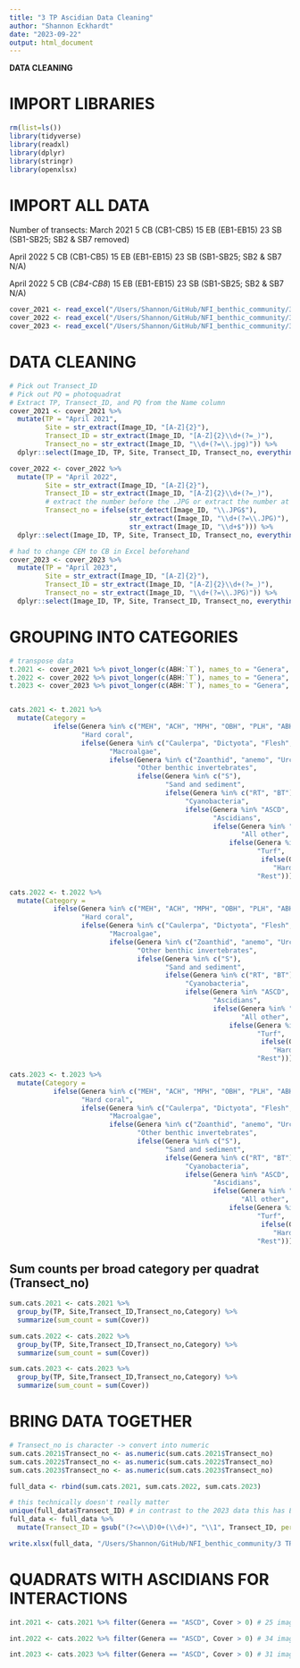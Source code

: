 ```yaml
---
title: "3 TP Ascidian Data Cleaning"
author: "Shannon Eckhardt"
date: "2023-09-22"
output: html_document
---
```


**DATA CLEANING**

# IMPORT LIBRARIES
```r
rm(list=ls())
library(tidyverse)
library(readxl)
library(dplyr)
library(stringr)
library(openxlsx)
```

# IMPORT ALL DATA
Number of transects:
March 2021    5 CB (CB1-CB5)
              15 EB (EB1-EB15)
              23 SB (SB1-SB25; SB2 & SB7 removed)
              
April 2022    5 CB (CB1-CB5)
              15 EB (EB1-EB15)
              23 SB (SB1-SB25; SB2 & SB7 N/A)
  
April 2022    5 CB (*CB4-CB8*)
              15 EB (EB1-EB15)
              23 SB (SB1-SB25; SB2 & SB7 N/A)
              
```r
cover_2021 <- read_excel("/Users/Shannon/GitHub/NFI_benthic_community/3 TP Analysis/01 - Data/PROCESSED_benthic_cover_March_2021.xlsx")
cover_2022 <- read_excel("/Users/Shannon/GitHub/NFI_benthic_community/3 TP Analysis/01 - Data/PROCESSED_benthic_cover_April_2022.xlsx")
cover_2023 <- read_excel("/Users/Shannon/GitHub/NFI_benthic_community/3 TP Analysis/01 - Data/PROCESSED_benthic_cover_March_2023.xlsx")
```


# DATA CLEANING
```r
# Pick out Transect_ID
# Pick out PQ = photoquadrat
# Extract TP, Transect_ID, and PQ from the Name column
cover_2021 <- cover_2021 %>%
  mutate(TP = "April 2021",
         Site = str_extract(Image_ID, "[A-Z]{2}"),
         Transect_ID = str_extract(Image_ID, "[A-Z]{2}\\d+(?=_)"),
         Transect_no = str_extract(Image_ID, "\\d+(?=\\.jpg)")) %>%
  dplyr::select(Image_ID, TP, Site, Transect_ID, Transect_no, everything()) # reorder columns

cover_2022 <- cover_2022 %>%
  mutate(TP = "April 2022",
         Site = str_extract(Image_ID, "[A-Z]{2}"),
         Transect_ID = str_extract(Image_ID, "[A-Z]{2}\\d+(?=_)"),
         # extract the number before the .JPG or extract the number at the end of the string if there is no .JPG
         Transect_no = ifelse(str_detect(Image_ID, "\\.JPG$"), 
                              str_extract(Image_ID, "\\d+(?=\\.JPG)"),
                              str_extract(Image_ID, "\\d+$"))) %>% 
  dplyr::select(Image_ID, TP, Site, Transect_ID, Transect_no, everything()) # reorder columns

# had to change CEM to CB in Excel beforehand
cover_2023 <- cover_2023 %>%
  mutate(TP = "April 2023",
         Site = str_extract(Image_ID, "[A-Z]{2}"),
         Transect_ID = str_extract(Image_ID, "[A-Z]{2}\\d+(?=_)"),
         Transect_no = str_extract(Image_ID, "\\d+(?=\\.JPG)")) %>%
  dplyr::select(Image_ID, TP, Site, Transect_ID, Transect_no, everything()) # reorder columns
```

# GROUPING INTO CATEGORIES
```r
# transpose data
t.2021 <- cover_2021 %>% pivot_longer(c(ABH:`T`), names_to = "Genera", values_to = "Cover")
t.2022 <- cover_2022 %>% pivot_longer(c(ABH:`T`), names_to = "Genera", values_to = "Cover")
t.2023 <- cover_2023 %>% pivot_longer(c(ABH:`T`), names_to = "Genera", values_to = "Cover")


cats.2021 <- t.2021 %>%
  mutate(Category = 
           ifelse(Genera %in% c("MEH", "ACH", "MPH", "OBH", "PLH", "ABH", "ANH", "POH", "GOH", "OG"),
                  "Hard coral",
                  ifelse(Genera %in% c("Caulerpa", "Dictyota", "Flesh", "ACA", "Leath", "CCA", "Fol"),
                         "Macroalgae",
                         ifelse(Genera %in% c("Zoanthid", "anemo", "Urchin", "ESCB"),
                                "Other benthic invertebrates",
                                ifelse(Genera %in% c("S"),
                                       "Sand and sediment",
                                       ifelse(Genera %in% c("RT", "BT"),
                                            "Cyanobacteria",
                                            ifelse(Genera %in% "ASCD",
                                                   "Ascidians",
                                                   ifelse(Genera %in% "NA",
                                                          "All other",
                                                       ifelse(Genera %in% c("OtT", "T"),
                                                              "Turf",
                                                               ifelse(Genera %in% c("BARK", "R", "Rubble"),
                                                                  "Hard substrate",
                                                              "Rest"))))))))))

cats.2022 <- t.2022 %>%
  mutate(Category = 
           ifelse(Genera %in% c("MEH", "ACH", "MPH", "OBH", "PLH", "ABH", "ANH", "POH", "GOH", "OG"),
                  "Hard coral",
                  ifelse(Genera %in% c("Caulerpa", "Dictyota", "Flesh", "ACA", "Leath", "CCA", "Fol"),
                         "Macroalgae",
                         ifelse(Genera %in% c("Zoanthid", "anemo", "Urchin", "ESCB"),
                                "Other benthic invertebrates",
                                ifelse(Genera %in% c("S"),
                                       "Sand and sediment",
                                       ifelse(Genera %in% c("RT", "BT"),
                                            "Cyanobacteria",
                                            ifelse(Genera %in% "ASCD",
                                                   "Ascidians",
                                                   ifelse(Genera %in% "NA",
                                                          "All other",
                                                       ifelse(Genera %in% c("OtT", "T"),
                                                              "Turf",
                                                               ifelse(Genera %in% c("BARK", "R", "Rubble"),
                                                                  "Hard substrate",
                                                              "Rest"))))))))))

cats.2023 <- t.2023 %>%
  mutate(Category = 
           ifelse(Genera %in% c("MEH", "ACH", "MPH", "OBH", "PLH", "ABH", "ANH", "POH", "GOH", "OG"),
                  "Hard coral",
                  ifelse(Genera %in% c("Caulerpa", "Dictyota", "Flesh", "ACA", "Leath", "CCA", "Fol"),
                         "Macroalgae",
                         ifelse(Genera %in% c("Zoanthid", "anemo", "Urchin", "ESCB"),
                                "Other benthic invertebrates",
                                ifelse(Genera %in% c("S"),
                                       "Sand and sediment",
                                       ifelse(Genera %in% c("RT", "BT"),
                                            "Cyanobacteria",
                                            ifelse(Genera %in% "ASCD",
                                                   "Ascidians",
                                                   ifelse(Genera %in% "NA",
                                                          "All other",
                                                       ifelse(Genera %in% c("OtT", "T"),
                                                              "Turf",
                                                               ifelse(Genera %in% c("BARK", "R", "Rubble"),
                                                                  "Hard substrate",
                                                              "Rest"))))))))))
```

## Sum counts per broad category per quadrat (Transect_no)
```r
sum.cats.2021 <- cats.2021 %>%
  group_by(TP, Site,Transect_ID,Transect_no,Category) %>%
  summarize(sum_count = sum(Cover))

sum.cats.2022 <- cats.2022 %>%
  group_by(TP, Site,Transect_ID,Transect_no,Category) %>%
  summarize(sum_count = sum(Cover))

sum.cats.2023 <- cats.2023 %>%
  group_by(TP, Site,Transect_ID,Transect_no,Category) %>%
  summarize(sum_count = sum(Cover))
```
# BRING DATA TOGETHER
```r
# Transect_no is character -> convert into numeric
sum.cats.2021$Transect_no <- as.numeric(sum.cats.2021$Transect_no)
sum.cats.2022$Transect_no <- as.numeric(sum.cats.2022$Transect_no)
sum.cats.2023$Transect_no <- as.numeric(sum.cats.2023$Transect_no)

full_data <- rbind(sum.cats.2021, sum.cats.2022, sum.cats.2023)

# this technically doesn't really matter
unique(full_data$Transect_ID) # in contrast to the 2023 data this has EB01 instead of EB1 (2023) -> change this below:
full_data <- full_data %>%
  mutate(Transect_ID = gsub("(?<=\\D)0+(\\d+)", "\\1", Transect_ID, perl = TRUE))

write.xlsx(full_data, "/Users/Shannon/GitHub/NFI_benthic_community/3 TP Analysis/01 - Data/FULL_DATA_21_22_23.xlsx", rowNames = FALSE)
```



# QUADRATS WITH ASCIDIANS FOR INTERACTIONS

```r

int.2021 <- cats.2021 %>% filter(Genera == "ASCD", Cover > 0) # 25 images (I had 23 previously)

int.2022 <- cats.2022 %>% filter(Genera == "ASCD", Cover > 0) # 34 images (I had 0 previously because this is a new TP)

int.2023 <- cats.2023 %>% filter(Genera == "ASCD", Cover > 0) # 31 images (I had 13 previously)
```




